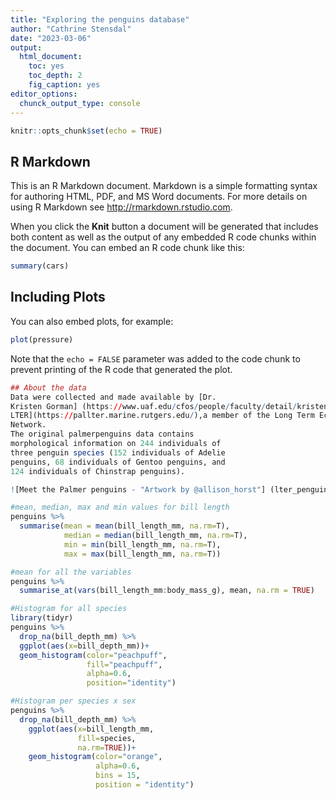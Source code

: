 ```yaml
---
title: "Exploring the penguins database"
author: "Cathrine Stensdal"
date: "2023-03-06"
output: 
  html_document:
    toc: yes
    toc_depth: 2
    fig_caption: yes
editor_options:
  chunck_output_type: console 
---
```


```r
knitr::opts_chunk$set(echo = TRUE)
```

## R Markdown

This is an R Markdown document. Markdown is a simple formatting syntax for authoring HTML, PDF, and MS Word documents. For more details on using R Markdown see <http://rmarkdown.rstudio.com>.

When you click the **Knit** button a document will be generated that includes both content as well as the output of any embedded R code chunks within the document. You can embed an R code chunk like this:

```r
summary(cars)
```

## Including Plots

You can also embed plots, for example:

```r
plot(pressure)
```

Note that the `echo = FALSE` parameter was added to the code chunk to prevent printing of the R code that generated the plot.

```r
## About the data
Data were collected and made available by [Dr.
Kristen Gorman] (https://www.uaf.edu/cfos/people/faculty/detail/kristen-gorman.php) and the [Palmer Station Antarctica
LTER](https://pallter.marine.rutgers.edu/),a member of the Long Term Ecological Research
Network.
The original palmerpenguins data contains
morphological information on 244 individuals of
three penguin species (152 individuals of Adelie
penguins, 68 individuals of Gentoo penguins, and
124 individuals of Chinstrap penguins).
```

```r
![Meet the Palmer penguins - "Artwork by @allison_horst"] (lter_penguins.png)
```


```r
#mean, median, max and min values for bill length
penguins %>% 
  summarise(mean = mean(bill_length_mm, na.rm=T),
            median = median(bill_length_mm, na.rm=T),
            min = min(bill_length_mm, na.rm=T),
            max = max(bill_length_mm, na.rm=T))
```
```r
#mean for all the variables
penguins %>%
  summarise_at(vars(bill_length_mm:body_mass_g), mean, na.rm = TRUE)
```
```r
#Histogram for all species
library(tidyr)
penguins %>%
  drop_na(bill_depth_mm) %>%
  ggplot(aes(x=bill_depth_mm))+
  geom_histogram(color="peachpuff",
                 fill="peachpuff",
                 alpha=0.6,
                 position="identity")
```
```r
#Histogram per species x sex
penguins %>%
  drop_na(bill_depth_mm) %>%
    ggplot(aes(x=bill_length_mm,
               fill=species,
               na.rm=TRUE))+
    geom_histogram(color="orange",
                   alpha=0.6,
                   bins = 15,
                   position = "identity")
```

